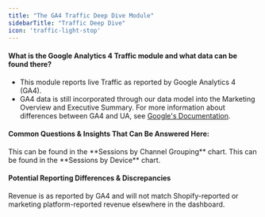 ```yaml
---
title: "The GA4 Traffic Deep Dive Module"
sidebarTitle: "Traffic Deep Dive"
icon: 'traffic-light-stop'
---
```

#### What is the Google Analytics 4 Traffic module and what data can be found there?
- This module reports live Traffic as reported by Google Analytics 4 (GA4).
- GA4 data is still incorporated through our data model into the Marketing Overview and Executive Summary. For more information about differences between GA4 and UA, see [Google's Documentation](https://support.google.com/analytics/answer/11986666?hl=en#zippy=%2Cin-this-article).

#### Common Questions & Insights That Can Be Answered Here:
<AccordionGroup>
<Accordion title="Where can I find which channel groupings are performing best?">
This can be found in the **Sessions by Channel Grouping** chart.

</Accordion>

<Accordion title="Where can I find Mobile engagement vs. Desktop engagement?">
This can be found in the **Sessions by Device** chart.

</Accordion>
</AccordionGroup>

#### Potential Reporting Differences & Discrepancies
Revenue is as reported by GA4 and will not match Shopify-reported or marketing platform-reported revenue elsewhere in the dashboard.